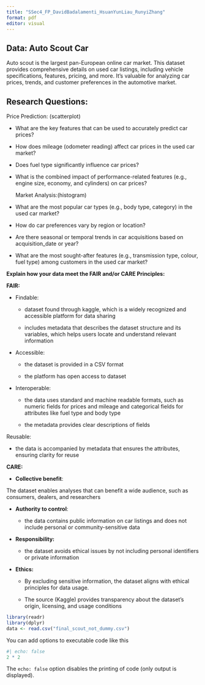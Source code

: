 ```yaml
---
title: "SSec4_FP_DavidBadalamenti_HsuanYunLiau_RunyiZhang"
format: pdf
editor: visual
---
```


## Data: Auto Scout Car

Auto scout is the largest pan-European online car market. This dataset provides comprehensive details on used car listings, including vehicle specifications, features, pricing, and more. It's valuable for analyzing car prices, trends, and customer preferences in the automotive market.

## Research Questions:

Price Prediction: (scatterplot)

-   What are the key features that can be used to accurately predict car prices?

<!-- -->

-   How does mileage (odometer reading) affect car prices in the used car market?

-   Does fuel type significantly influence car prices?

-   What is the combined impact of performance-related features (e.g., engine size, economy, and cylinders) on car prices?

    Market Analysis:(histogram)

-   What are the most popular car types (e.g., body type, category) in the used car market?

<!-- -->

-   How do car preferences vary by region or location?

-   Are there seasonal or temporal trends in car acquisitions based on acquisition_date or year?

-   What are the most sought-after features (e.g., transmission type, colour, fuel type) among customers in the used car market?

**Explain how your data meet the FAIR and/or CARE Principles:**

**FAIR:**

-   Findable:

    -   dataset found through kaggle, which is a widely recognized and accessible platform for data sharing

    -   includes metadata that describes the dataset structure and its variables, which helps users locate and understand relevant information

-   Accessible:

    -   the dataset is provided in a CSV format

    -   the platform has open access to dataset

-   Interoperable:

    -   the data uses standard and machine readable formats, such as numeric fields for prices and mileage and categorical fields for attributes like fuel type and body type

    -   the metadata provides clear descriptions of fields

Reusable:

-   the data is accompanied by metadata that ensures the attributes, ensuring clarity for reuse

**CARE:**

-   **Collective benefit**:

The dataset enables analyses that can benefit a wide audience, such as consumers, dealers, and researchers

-   **Authority to control**:

    -   the data contains public information on car listings and does not include personal or community-sensitive data

-   **Responsibility:**

    -   the dataset avoids ethical issues by not including personal identifiers or private information

-   **Ethics:**

    -   By excluding sensitive information, the dataset aligns with ethical principles for data usage.

    -   The source (Kaggle) provides transparency about the dataset's origin, licensing, and usage conditions

```r
library(readr)
library(dplyr)
data <- read.csv("final_scout_not_dummy.csv")

```

You can add options to executable code like this

```r
#| echo: false
2 * 2
```

The `echo: false` option disables the printing of code (only output is displayed).
